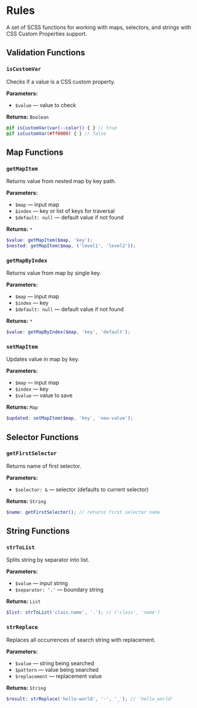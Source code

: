 
<Meta title='@dxtmisha/styles/en/Rules'/>

# Rules

A set of SCSS functions for working with maps, selectors, and strings with CSS Custom Properties support.

## Validation Functions

### `isCustomVar`

Checks if a value is a CSS custom property.

**Parameters:**
- `$value` — value to check

**Returns:** `Boolean`

```scss
@if isCustomVar(var(--color)) { } // true
@if isCustomVar(#ff0000) { } // false
```

## Map Functions

### `getMapItem`

Returns value from nested map by key path.

**Parameters:**
- `$map` — input map
- `$index` — key or list of keys for traversal
- `$default: null` — default value if not found

**Returns:** `*`

```scss
$value: getMapItem($map, 'key');
$nested: getMapItem($map, ('level1', 'level2'));
```

### `getMapByIndex`

Returns value from map by single key.

**Parameters:**
- `$map` — input map
- `$index` — key
- `$default: null` — default value if not found

**Returns:** `*`

```scss
$value: getMapByIndex($map, 'key', 'default');
```

### `setMapItem`

Updates value in map by key.

**Parameters:**
- `$map` — input map
- `$index` — key
- `$value` — value to save

**Returns:** `Map`

```scss
$updated: setMapItem($map, 'key', 'new-value');
```

## Selector Functions

### `getFirstSelector`

Returns name of first selector.

**Parameters:**
- `$selector: &` — selector (defaults to current selector)

**Returns:** `String`

```scss
$name: getFirstSelector(); // returns first selector name
```

## String Functions

### `strToList`

Splits string by separator into list.

**Parameters:**
- `$value` — input string
- `$separator: '.'` — boundary string

**Returns:** `List`

```scss
$list: strToList('class.name', '.'); // ('class', 'name')
```

### `strReplace`

Replaces all occurrences of search string with replacement.

**Parameters:**
- `$value` — string being searched
- `$pattern` — value being searched
- `$replacement` — replacement value

**Returns:** `String`

```scss
$result: strReplace('hello-world', '-', '_'); // 'hello_world'
```
